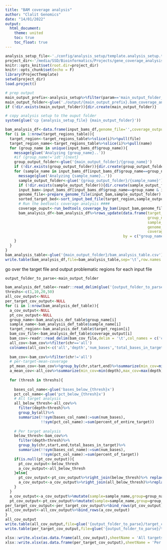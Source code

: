 ```yaml
---
title: "BAM coverage analysis"
author: "Clalit Genomics"
date: "14/01/2022"
output: 
  html_document:
    theme: united
    toc: true
    toc_float: true
---
```


```r
analysis_setup_file<-'./config/analysis_setup/template.analysis_setup.txt'
project_dir<-'/media/SSD/Bioinformatics/Projects/gene_coverage_analysis_2022/'
knitr::opts_knit$set(root.dir=project_dir)
knitr::opts_chunk$set(echo = F)
library(ProjectTemplate)
setwd(project_dir)
load.project()
```

```r
# prep output
main_output_prefix<-analysis_setup%>%filter(param=='main_output_folder_prefix')%>%pull(value)
main_output_folder<-glue('./output/{main_output_prefix}.bam_coverage_analysis.{Sys.Date()}')
if (!dir.exists(main_output_folder)){dir.create(main_output_folder)}

# copy analysis setup to the ouput folder
system(glue('cp {analysis_setup_file} {main_output_folder}'))
```

```r
bam_analysis_df<-data.frame(input_bams_df,genome_file='',coverage_output='',target_region='')
for (i in 1:nrow(target_regions_table)){
  target_region<-target_regions_table%>%slice(i)%>%pull(file)
  target_region_name<-target_regions_table%>%slice(i)%>%pull(name)
  for (group_name in unique(input_bams_df$group_name)){
    message(glue('Analyzing {group_name}..'))
    #if (group_name!='idt'){next}
    group_output_folder<-glue('{main_output_folder}/{group_name}')
    if (!dir.exists(group_output_folder)){dir.create(group_output_folder)}
    for (sample_name in input_bams_df[input_bams_df$group_name==group_name,'sample_name']){
      message(glue('Analyzing {sample_name}..'))
      sample_output_folder<-glue('{group_output_folder}/{sample_name}')
      if (!dir.exists(sample_output_folder)){dir.create(sample_output_folder)}
      input_bam<-input_bams_df[input_bams_df$group_name==group_name & input_bams_df$sample_name==sample_name,'sample_path']
      genome_file<-prepare_genome_file(input_bam,sample_output_folder)
      sorted_target_bed<-sort_input_bed_file(target_region,sample_output_folder,genome_file)
      # Run the bedtools coverage analysis #### 
      coverage_ouput<-run_bedtools_coverage_by_bam(input_bam,genome_file,sorted_target_bed,sample_output_folder,remove_duplicates=remove_duplicates)
      bam_analysis_df<-bam_analysis_df%>%rows_update(data.frame(target_region=target_region_name,
                                                                group_name=group_name,
                                                                sample_name=sample_name,
                                                                genome_file=genome_file,
                                                                coverage_output=coverage_ouput),
                                                     by = c("group_name","sample_name"))
    }
  }
}
bam_analysis_table<-glue('{main_output_folder}/bam_analysis_table.csv')
write.table(bam_analysis_df,file=bam_analysis_table,sep='\t',row.names = F)

```

go over the target file and output problematic regions for each input file

```r
output_folder_to_parse<-main_output_folder

bam_analysis_def_table<-readr::read_delim(glue('{output_folder_to_parse}/bam_analysis_table.csv'))
threshs<-c(1,10,20,50)
all_cov_output<-NULL
per_target_cov_output<-NULL
for (i in 1:nrow(bam_analysis_def_table)){
  a_cov_output<-NULL
  pt_cov_output<-NULL
  group_name<-bam_analysis_def_table$group_name[i]
  sample_name<-bam_analysis_def_table$sample_name[i]
  target_region<-bam_analysis_def_table$target_region[i]
  bam_cov_file<-bam_analysis_def_table$coverage_output[i]
  bam_cov<-readr::read_delim(bam_cov_file,delim = '\t',col_names = c('chr','start','end','depth','num_bases','total_bases_in_target','percent_of_target'))
  all_cov<-bam_cov%>%filter(chr=='all')
  colnames(all_cov)<-c('all','depth','num_bases','total_bases_in_target','percent_of_entire_target','X1','X2')
  
  bam_cov<-bam_cov%>%filter(chr!='all')
  # per-target-mean-coverage
  pt_mean_cov<-bam_cov%>%group_by(chr,start,end)%>%summarize(min_cov=min(depth),max_cov=max(depth),mean_cov=sum(depth*percent_of_target))
  a_mean_cov<-all_cov%>%summarize(min_cov=min(depth),max_cov=max(depth),mean_cov=sum(depth*percent_of_entire_target))
  
  for (thresh in threshs){
    
    bases_col_name<-glue('bases_below_{thresh}x')
    pct_col_name<-glue('pct_below_{thresh}x')
    # All target analysis
    all_below_thresh<-all_cov%>%
      filter(depth<thresh)%>%
      group_by(all)%>%
      summarize(!!sym(bases_col_name):=sum(num_bases),
                !!sym(pct_col_name):=sum(percent_of_entire_target))
  
    # Per target analysis
    below_thresh<-bam_cov%>%
      filter(depth<thresh)%>%
      group_by(chr,start,end,total_bases_in_target)%>%
      summarize(!!sym(bases_col_name):=sum(num_bases),
                !!sym(pct_col_name):=sum(percent_of_target))
    if(is.null(pt_cov_output)){
      pt_cov_output<-below_thresh 
      a_cov_output<-all_below_thresh
    }else{
      pt_cov_output<-pt_cov_output%>%right_join(below_thresh)%>% replace(is.na(.), 0)
      a_cov_output<-a_cov_output%>%right_join(all_below_thresh)%>%replace(is.na(.), 0)
    }
  }
  a_cov_output<-a_cov_output%>%mutate(sample=sample_name,group=group_name,target_region=target_region)%>%bind_cols(a_mean_cov)
  pt_cov_output<-pt_cov_output%>%mutate(sample=sample_name,group=group_name,target_region=target_region)%>%left_join(pt_mean_cov)
per_target_cov_output<-per_target_cov_output%>%bind_rows(pt_cov_output)
all_cov_output<-all_cov_output%>%bind_rows(a_cov_output)
}
all_cov_output
write.table(all_cov_output,file=glue('{output_folder_to_parse}/target_coverage_analysis.all.{Sys.Date()}.csv'))
write.table(per_target_cov_output,file=glue('{output_folder_to_parse}/target_coverage_analysis.per_target.{Sys.Date()}.csv'))

xlsx::write.xlsx(as.data.frame(all_cov_output),sheetName = 'All targets coverage',row.names = FALSE,file=glue('{output_folder_to_parse}/target_coverage_analysis.{Sys.Date()}.xls'))
xlsx::write.xlsx(as.data.frame(per_target_cov_output),sheetName = 'Per target coverage',row.names = FALSE,file=glue('{output_folder_to_parse}/target_coverage_analysis.{Sys.Date()}.xls'),append = TRUE)

```
